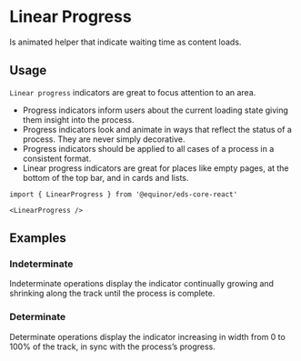 
# Linear Progress

Is animated helper that indicate waiting time as content loads.

<Links 
    ariaUrl="https://www.w3.org/TR/2017/REC-wai-aria-1.1-20171214/#progressbar"
    figmaUrl="https://www.figma.com/file/0bGXR2sCwMVSDNyyzu5BXrO5/UI%E2%80%94User-Interface?node-id=17622%3A3"
    documentationUrl="https://eds.equinor.com/0b0c666ab/p/498ec5-progress-indicators/b/90464a"
    sourceUrl="https://github.com/equinor/design-system/blob/develop/packages/eds-core-react/src/components/Progress/Linear/LinearProgress.tsx"
    npmUrl="https://www.npmjs.com/package/@equinor/eds-core-react"
/>

<Story id="feedback-progress-indicators-linear--introduction" />
<PropsTable />

## Usage

`Linear progress` indicators are great to focus attention to an area.

<ul>
  <li>Progress indicators inform users about the current loading state giving them insight into the process.</li>
  <li>Progress indicators look and animate in ways that reflect the status of a process. They are never simply decorative.</li>
  <li>Progress indicators should be applied to all cases of a process in a consistent format.</li>
  <li>Linear progress indicators are great for places like empty pages, at the bottom of the top bar, and in cards and lists.</li>
</ul>

```tsx
import { LinearProgress } from '@equinor/eds-core-react'

<LinearProgress />
```

## Examples

### Indeterminate

Indeterminate operations display the indicator continually growing and shrinking along the track until the process is complete.

<Story id="feedback-progress-indicators-linear--indeterminate" />

### Determinate

Determinate operations display the indicator increasing in width from 0 to 100% of the track, in sync with the process’s progress.

<Story id="feedback-progress-indicators-linear--determinate" />
